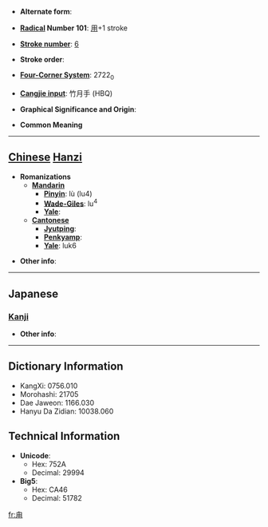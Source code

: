 * '''Alternate form''': 

* '''[[Wiktionary:Chinese radical index| Radical]] Number 101''': [[Wiktionary:Chinese radical index 用|用]]+1 stroke

* '''[[Wiktionary:Chinese total strokes index|Stroke number]]''': [[Wiktionary:Chinese total strokes index 6|6]]

* '''Stroke order''': 

* '''[[Wiktionary:Chinese four corner index|Four-Corner System]]''': 2722<sub>0</sub>

* '''[[Wiktionary:Chinese Cangjie index|Cangjie input]]''': 竹月手 (HBQ)

* '''Graphical Significance and Origin''': 

* '''Common Meaning'''

----

== [[Chinese]] [[Hanzi]] ==

* '''Romanizations'''
** '''[[Mandarin]]'''
*** '''[[Pinyin]]''': lù (lu4)
*** '''[[Wade-Giles]]''': lu<sup>4</sup>
*** '''[[Yale]]''': 
** '''[[Cantonese]]'''
*** '''[[Jyutping]]''':
*** '''[[Penkyamp]]''': 
*** '''[[Yale]]''': luk6

* '''Other info''': 

----

==Japanese==
===[[Kanji]]===
{{kanji|on readings=[[ろく]] (roku)
|kun readings=[[つの]] (tsuno)
}}

* '''Other info''':  

----

== Dictionary Information ==

* KangXi: 0756.010
* Morohashi: 21705
* Dae Jaweon: 1166.030
* Hanyu Da Zidian: 10038.060

== Technical Information ==

* '''Unicode''':
** Hex: 752A
** Decimal: 29994
* '''Big5''':
** Hex: CA46
** Decimal: 51782

[[fr:甪]]